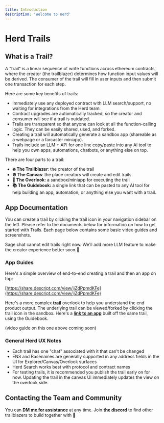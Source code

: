 ```yaml
---
title: Introduction
description: 'Welcome to Herd'
---
```


# Herd Trails

## What is a Trail?

A "trail" is a linear sequence of write functions across ethereum contracts, where the creator (the trailblazer) determines how function input values will be derived. The consumer of the trail will fill in user inputs and then submit one transaction for each step.

Here are some key benefits of trails:

- Immediately use any deployed contract with LLM search/support, no waiting for integrations from the Herd team.
- Contract upgrades are automatically tracked, so the creator and consumer will see if a trail is outdated.
- Trails are transparent so that anyone can look at all the function-calling logic. They can be easily shared, used, and forked.
- Creating a trail will automatically generate a sandbox app (shareable as a webpage or a farcaster miniapp).
- Trails include an LLM + API for one line copy/paste into any AI tool to help you own apps, automations, chatbots, or anything else on top.

There are four parts to a trail:

- **🔥 The Trailblazer**: the creator of the trail
- **⚙️ The Canvas**: the place creators will create and edit trails
- **🔭 The Overlook:** a sandbox/miniapp for executing the trail
- **📚 The Guidebook:** a single link that can be pasted to any AI tool for help building an app, automation, or anything else you want with a trail.

## App Documentation

You can create a trail by clicking the trail icon in your navigation sidebar on the left. Please refer to the documents below for information on how to get started with Trails. Each page below contains some basic video guides and screenshots.

<Info>
Sage chat cannot edit trails right now. We'll add more LLM feature to make the creator experience better soon 🙂
</Info>

### App Guides

Here's a simple overview of end-to-end creating a trail and then an app on top:

[https://share.descript.com/view/jiZdPpmdKFe](https://share.descript.com/view/jiZdPpmdKFe)

Here's a more complex [**trail**](https://herd.eco/trails/0197137c-2be8-7c84-a6dd-69a6daa97026/walk) overlook to help you understand the end product output. The underlying trail can be viewed/forked by clicking the trail icon in the sandbox. Here's a [**link to an app**](https://v0.dev/chat/trail-api-implementation-Ipk7PqiYLXy) built off the same trail, using the Guidebook.

(video guide on this one above coming soon)

### General Herd UX Notes

- Each trail has one "chat" associated with it that can't be changed
- ENS and Basenames are generally supported in any address fields in the UI for Explorer/Canvas/Overlook surfaces
- Herd Search works best with protocol and contract names
- For testing trails, it is recommended you publish the trail early on for now. Updating the trail in the canvas UI immediately updates the view on the overlook side.

## Contacting the Team and Community

You can [**DM me for assistance**](https://t.me/andrewhong5297) at any time. Join [**the discord**](https://discord.gg/dqxt4mqfKe) to find other trailblazers to build together with 🙂
